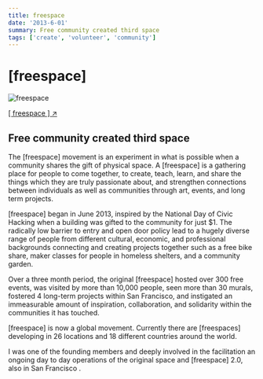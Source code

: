 ```yaml
---
title: freespace
date: '2013-6-01'
summary: Free community created third space
tags: ['create', 'volunteer', 'community']
---
```


# [freespace]

![freespace](/static/images/freespace.jpg)

[[ freespace ] ↗ ](http://freespace.io/)

## Free community created third space

The [freespace] movement is an experiment in what is possible when a community shares the gift of physical space. A [freespace] is a gathering place for people to come together, to create, teach, learn, and share the things which they are truly passionate about, and strengthen connections between individuals as well as communities through art, events, and long term projects.

[freespace] began in June 2013, inspired by the National Day of Civic Hacking when a building was gifted to the community for just $1. The radically low barrier to entry and open door policy lead to a hugely diverse range of people from different cultural, economic, and professional backgrounds connecting and creating projects together such as a free bike share, maker classes for people in homeless shelters, and a community garden.

Over a three month period, the original [freespace] hosted over 300 free events, was visited by more than 10,000 people, seen more than 30 murals, fostered 4 long-term projects within San Francisco, and instigated an immeasurable amount of inspiration, collaboration, and solidarity within the communities it has touched.

[freespace] is now a global movement. Currently there are [freespaces] developing in 26 locations and 18 different countries around the world.

I was one of the founding members and deeply involved in the facilitation an ongoing day to day operations of the original space and [freespace] 2.0, also in San Francisco .
